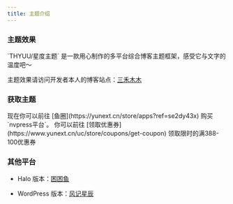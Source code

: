 ```yaml
---
title: 主题介绍
---
```




### 主题效果
<Callout title="提示" type="success">
`THYUU/星度主题` 是一款用心制作的多平台综合博客主题框架，感受它与文字的温度吧～
</Callout>

主题效果请访问开发者本人的博客站点：[三禾木木](https://scott-studio.cn)

### 获取主题

<Callout title="购买提示" type="success">
现在你可以前往 [鱼圈](https://yunext.cn/store/apps?ref=se2dy43x) 购买`nvpress平台`。
</Callout>


<Callout title="优惠券已过期"  type="error">
  你可以前往 [领取优惠券](https://www.yunext.cn/uc/store/coupons/get-coupon) 领取限时的满388-100优惠券
</Callout>


### 其他平台

 - Halo 版本：[困困鱼](https://kunkunyu.com/)
 
 - WordPress 版本：[风记星辰](https://www.thyuu.com/)
